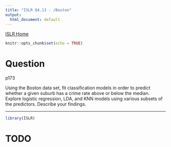```yaml
---
title: "ISLR Q4.13 - /Boston"
output:
  html_document: default
---
```

[ISLR Home](../index.html)

```r
knitr::opts_chunk$set(echo = TRUE)
```

# Question

p173

Using the Boston data set, fit classification models in order to predict whether a given suburb has a crime rate above or below the median. Explore logistic regression, LDA, and KNN models using various subsets of the predictors. 
Describe your findings.

***

```r
library(ISLR)
```

# TODO

